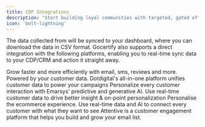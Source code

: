 ```yaml
---
title: CDP Integrations
description: 'Start building loyal communities with targeted, gated offers.'
icon: 'bolt-lightning'
---
```


The data collected from  will be synced to your dashboard, where you can download the data in CSV format.
Gocertify also supports a direct integration with the following platforms, enabling you to real-time sync data to your CDP/CRM and action it straight away.


<CardGroup cols={2}>
  <Card title="Klaviyo" href="/section/captureData/klaviyo" img="/images/integrations/cdp/klaviyo/klaviyoLogo.png">
    Grow faster and more efficiently with email, sms, reviews and more. Powered by your customer data.
  </Card>
  <Card title="Dot Digital" href="/section/captureData/dotdigital" img="/images/integrations/cdp/dotdigital/dotdigitalLogo.png">
    Dotdigital's all-in-one platform unifies customer data to power your campaigns
  </Card>
  <Card title="Emarsys" href="/section/captureData/emarsys" img="/images/integrations/cdp/emarsys/emarsysLogo.png">
    Personalize every customer interaction with Emarsys' predictive and generative AI.
  </Card>
  <Card title="Ometria" href="/section/captureData/ometria" img="/images/integrations/cdp/ometria/ometriaLogo.png">
    Use real-time customer data to drive better insight & on-point personalization
  </Card>
  <Card title="Bloomreach" href="/section/captureData/bloomreach" img="/images/integrations/cdp/bloomreach/logo.png">
     Personalise the ecommerce experience. Use real-time data and AI to connect every customer with what they want to see
  </Card>
  <Card title="Attentive" href="/section/captureData/attentive" img="/images/integrations/cdp/attentive/Attentive-logo.png">
     Attentive is a customer engagement platform that helps you build and grow your email list.
  </Card>
</CardGroup>

